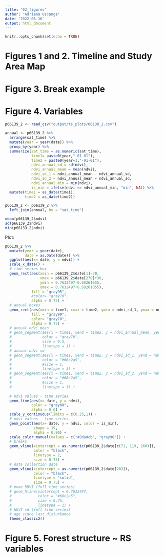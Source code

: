 ```yaml
---
title: "02_figures"
author: "Adriana Uscanga"
date: '2022-05-16'
output: html_document
---
```


```r
knitr::opts_chunk$set(echo = TRUE)
```

# Figures 1 and 2. Timeline and Study Area Map

# Figure 3. Break example

# Figure 4. Variables
```r
p66139_2 <- read_csv("output/ts_plots/66139_2.csv")

annual <- p66139_2 %>%
  arrange(sat_time) %>%
  mutate(year = year(date)) %>%
  group_by(year) %>%
  summarize(sat_time = as.numeric(sat_time),
            time1= paste0(year,"-01-01"),
            time2 = paste0(year+1,"-01-01"),
            ndvi_annual_sd = sd(ndvi),
            ndvi_annual_mean = mean(ndvi),
            ndvi_sd_1 = ndvi_annual_mean - ndvi_annual_sd,
            ndvi_sd_2 = ndvi_annual_mean + ndvi_annual_sd,
            ndvi_annual_min = min(ndvi),
            is_min = ifelse(ndvi == ndvi_annual_min, "min", NA)) %>%
  mutate(time1 = as_date(time1),
         time2 = as_date(time2))

p66139_2 <- p66139_2 %>%
  left_join(annual, by = "sat_time")

mean(p66139_2$ndvi)
sd(p66139_2$ndvi)
min(p66139_2$ndvi)
```

Plot:

```r
p66139_2 %>%
  mutate(year = year(date),
         date = as.Date(date)) %>%
  ggplot(aes(x= date, y = ndvi)) +
  scale_x_date() +
  # time series box
  geom_rect(aes(xmin = p66139_2$date[1]-30,
                xmax = p66139_2$date[270]+30,
                ymin = 0.7632497-0.08261055,
                ymax = 0.7632497+0.08261055),
            fill = "gray95",
            #color= "gray70",
            alpha = 0.75) +
  # annual boxes
  geom_rect(aes(xmin = time1, xmax = time2, ymin = ndvi_sd_1, ymax = ndvi_sd_2),
            fill = "gray99",
            color= "gray70",
            alpha = 0.75) +
  # annual ndvi mean
  # geom_segment(aes(x = time1, xend = time2, y = ndvi_annual_mean, yend = ndvi_annual_mean),
  #              color = "gray70",
  #              size = 0.5,
  #              linetype = 1) +
  # annual ndvi sd
  # geom_segment(aes(x = time1, xend = time2, y = ndvi_sd_1, yend = ndvi_sd_1),
  #              color = "#66c2a5",
  #              #size = 1,
  #              linetype = 3) +
  # geom_segment(aes(x = time1, xend = time2, y = ndvi_sd_2, yend = ndvi_sd_2),
  #              color = "#66c2a5",
  #              #size = 1,
  #              linetype = 3) +
 
  # ndvi values - time series
  geom_line(aes(x= date, y = ndvi),
            color = "grey80",
            alpha = 0.6) +
  scale_y_continuous(limits = c(0.25,1)) +
  # ndvi values - time series
  geom_point(aes(x= date, y = ndvi, color = is_min),
             shape = 19,
             alpha = 0.90) +
  scale_color_manual(values = c("#8da0cb", "gray90")) +
  # breaks
  geom_vline(xintercept = as.numeric(p66139_2$date[c(71, 119, 260)]),
             color = "black",
             linetype = 2,
             size = 0.75) +
  # data collection date
  geom_vline(xintercept = as.numeric(p66139_2$date[203]),
             color = "black",
             linetype = "solid",
             size = 0.75) +
  # mean NDVI (full time series)
  # geom_hline(yintercept = 0.7632497,
  #            color = "#66c2a5",
  #            size = 0.75,
  #            linetype = 2) +
  # NDVI sd (full time series)
  # age since last disturbance
  theme_classic2()

```


# Figure 5. Forest structure ~ RS variables